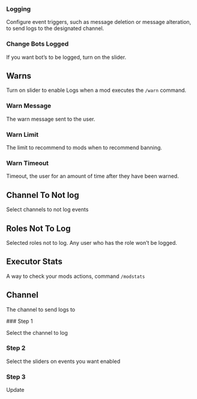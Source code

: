 
### Logging
Configure event triggers, such as message deletion or message alteration, to send logs to the designated channel.

### Change Bots Logged
If you want bot’s to be logged, turn on the slider.

## Warns
Turn on slider to enable
Logs when a mod executes the ```/warn``` command.

### Warn Message
The warn message sent to the user.

### Warn Limit
The limit to recommend to mods when to recommend banning.

### Warn Timeout
Timeout, the user for an amount of time after they have been warned.


## Channel To Not log
Select channels to not log events 

## Roles Not To Log
Selected roles not to log. Any user who has the role won’t be logged.

## Executor Stats
A way to check your mods actions, command ```/modstats```

## Channel
The channel to send logs to

 


<Steps>
### Step 1

 Select the channel to log

### Step 2

Select the sliders on events you want enabled
 

### Step 3

Update
 

</Steps>
